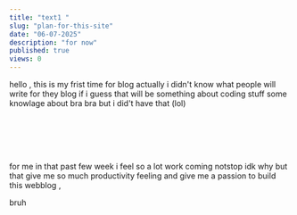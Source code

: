 ```yaml
---
title: "text1 "
slug: "plan-for-this-site"
date: "06-07-2025"
description: "for now"
published: true
views: 0
---
```


hello , this is my frist time for blog actually i didn't know what people will write for they blog
if i guess that will be something about coding stuff some knowlage about bra bra but i did't have that (lol)





<br/><br/>
<br/><br/>


for me in that past few week i feel so a lot work coming notstop idk why but that give me so much productivity feeling 
and give me a passion to build this webblog , 

bruh 